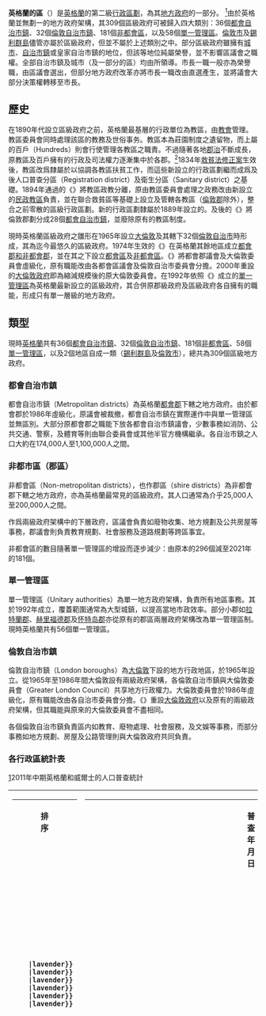 {{英格兰行政区}}
{{Infobox subdivision type
|name=區
|population_range=2,300至1.1百萬
|status1={{le|皇家自治市鎮|Royal borough}}
|status=[[英國城市地位|城市]]
|type3=自成一類（2個）
|type2=[[倫敦自治市鎮|倫敦自治市鎮]]（32個）
|type1=[[非都會區|非都會區]]（239個）<br> ∟兩級（181個）<br> ∟[[單一管理區|單一管理區]]（58個）
|type=[[都會自治市鎮|都會自治市鎮]]（36個）
|area_range=3至5,013平方公里<br />（1至1,936平方英里）
|start_date1=及1965年4月1日
|alt_name=地方政府分區
|start_date=大部分於1974年4月1日
|legislation_begin1=《{{le|1963年倫敦政府法令|London Government Act 1963}}》
|legislation_begin=《{{le|1972年地方政府法令|Local Government Act 1972}}》
|number_date=2021年4月1日
|current_number={{le|英格蘭區級政府列表|List of English districts|309個}}
|upper_unit=[[英格蘭都會郡和非都會郡|郡]]
|territory=[[英格蘭|英格蘭]]
|map=[[File:Districts_of_England_(2019).svg|255px]]
|category=行政分區
|status2=[[英國的自治市鎮|自治市鎮]]
}}
'''英格蘭的區'''（{{lang-en|Districts of England}}）是[[英格蘭|英格蘭]]的第二級[[英格蘭行政區劃|行政區劃]]，為其[[地方政府|地方政府]]的一部分。 <ref>[https://data.gov.uk/dataset/local-authority-districts-2015-to-counties-2015-eng-lookup Local Authority Districts (2015) to Counties (2015) Eng lookup] {{Webarchive|url=https://web.archive.org/web/20160916055407/https://data.gov.uk/dataset/local-authority-districts-2015-to-counties-2015-eng-lookup|date=16 September 2016}}, ONS, data.gov.uk. Retrieved 2 September 2016.</ref>由於英格蘭並無劃一的地方政府架構，其309個區級政府可被歸入四大類別：36個[[都會自治市鎮|都會自治市鎮]]、32個[[倫敦自治市鎮|倫敦自治市鎮]]、181個[[非都會區|非都會區]]，以及58個[[單一管理區|單一管理區]]。[[倫敦市|倫敦市]]及[[錫利群島|錫利群島]]儘管亦屬於區級政府，但並不屬於上述類別之中。部分區級政府雖擁有[[英國城市地位|城市]]、[[自治市鎮|自治市鎮]]或皇家自治市鎮的地位，但該等地位純屬榮譽，並不影響區議會之職權。全部自治市鎮及城市（及一部分的區）均由{{le|英格蘭的市長|Mayors in England|市長}}所領導。市長一職一般亦為榮譽職，由區議會選出，但部分地方政府改革亦將市長一職改由直選產生，並將議會大部分決策權轉移至市長。

== 歷史 ==
{{main|英格蘭行政區劃}}在1890年代設立區級政府之前，英格蘭最基層的行政單位為教區，由[[英格蘭教會|教會]]{{le|教區委員會|Vestry#Vestry committees in England and Wales}}管理。教區委員會同時處理該區的教務及世俗事务。教區本為莊園制度之遺留物，而上屬的百戶（Hundreds）則會行使管理各教區之職責。不過隨著各地[[郡治|郡治]]不斷成長，原教區及百戶擁有的行政及司法權力逐漸集中於各郡。<ref>[http://www.geog.cam.ac.uk/research/projects/occupations/hundredmapping/ Mapping the Hundreds of England and Wales in GIS] {{Wayback|url=http://www.geog.cam.ac.uk/research/projects/occupations/hundredmapping/ |date=20220512020657 }} University of Cambridge Department of Geography, published 06-06-08, accessed 12 October 2011</ref>1834年[[救貧法修正案|救貧法修正案]]生效後，教區改爲隸屬於{{le|聯合救貧區|Poor Law Union}}以協調各教區扶貧工作，而這些新設立的行政區劃繼而成爲及後人口普查分區（Registration district）及衛生分區（Sanitary district）之基礎。1894年通過的《{{le|1894年地方政府法令|Local Government Act 1894|地方政府法令}}》將教區政教分離，原由教區委員會處理之政務改由新設立的[[民政教區|民政教區]]負責，並在聯合救貧區等基礎上設立{{le|城市地區 (英格蘭)|Urban district (Great Britain and Ireland)|城市地區}}及{{le|鄉郊地區 (英格蘭)|Rural district|鄉郊地區}}管轄各教區（[[倫敦郡|倫敦郡]]除外），整合之前零散的區級行政區劃。新的行政區劃隸屬於1889年設立的{{le|行政郡|Administrative county}}。及後的《{{le|1899年倫敦政府法令|London Government Act 1899}}》將倫敦郡劃分成28個[[都会自治市镇|都會自治市鎮]]，並廢除原有的教區制度。

現時英格蘭區級政府之雛形在1965年設立[[大倫敦|大倫敦]]及其轄下32個[[倫敦自治市鎮|倫敦自治市]]時形成，其為迄今最悠久的區級政府。1974年生效的《{{le|1972年地方政府法令|Local Government Act 1972}}》在英格蘭其餘地區成立[[英格蘭都會郡和非都會郡|都會郡和非都會郡]]，並在其之下設立[[都会自治市镇|都會區]]及[[非都会区|非都會區]]。《{{le|1985年地方政府法令|Local Government Act 1985}}》將都會郡議會及大倫敦委員會虛級化，原有職能改由各都會區議會及倫敦自治市委員會分擔。2000年重設的[[大倫敦政府|大倫敦政府]]即為縮減規模後的原大倫敦委員會。在1992年依照《{{le|1992年地方政府法令|Local Government Act 1992|地方政府法令}}》成立的[[單一管理區|單一管理區]]為英格蘭最新設立的區級政府，其合併原郡級政府及區級政府各自擁有的職能，形成只有單一層級的地方政府。

== 類型 ==
現時[[英格蘭|英格蘭]]共有36個[[都會自治市鎮|都會自治市鎮]]、32個[[倫敦自治市鎮|倫敦自治市鎮]]、181個[[非都會區|非都會區]]、58個[[單一管理區|單一管理區]]，以及2個地區自成一類（[[锡利群岛|錫利群島]]及[[倫敦市|倫敦市]]），總共為309個區級地方政府。

=== 都會自治市鎮 ===
{{Main|都会自治市镇}}
都會自治市鎮（Metropolitan districts）為英格蘭[[都會郡|都會郡]]下轄之地方政府。由於都會郡於1986年虛級化，原議會被裁撤，都會自治市鎮在實際運作中與單一管理區並無區別。大部分原都會郡之職能下放各都會自治市鎮議會，少數事務如消防、公共交通、警察，及體育等則由聯合委員會或其他半官方機構繼承。各自治市鎮之人口大約在174,000人至1,100,000人之間。

=== 非都市區（郡區） ===
{{Main|非都会区}}
非都會區（Non-metropolitan districts），也作郡區（shire districts）為非都會郡下轄之地方政府，亦為英格蘭最常見的區級政府。其人口通常為介乎25,000人至200,000人之間。

作爲兩級政府架構中的下層政府，區議會負責如廢物收集、地方規劃及公共房屋等事務，郡議會則負責教育規劃、社會服務及道路規劃等跨區事宜。

非都會區的數目隨著單一管理區的增設而逐步減少：由原本的296個減至2021年的181個。

=== 單一管理區 ===
{{Main|單一管理區}}
單一管理區（Unitary authorities）為單一地方政府架構，負責所有地區事務。其於1992年成立，覆蓋範圍通常為大型城鎮，以提高當地市政效率。部分小郡如[[拉特蘭郡|拉特蘭郡]]、[[赫里福德郡|赫里福德郡]]及[[怀特岛郡|怀特岛郡]]亦從原有的郡區兩層政府架構改為單一管理區制。現時英格蘭共有56個單一管理區。

=== 倫敦自治市鎮 ===
{{Main|倫敦自治市鎮}}
倫敦自治市鎮（London boroughs）為[[大倫敦|大倫敦]]下設的地方行政地區，於1965年設立。從1965年至1986年間大倫敦設有兩級政府架構，各倫敦自治市鎮與大倫敦委員會（Greater London Council）共享地方行政權力。大倫敦委員會於1986年虛級化，原有職能改由各自治市委員會分擔。《{{le|1999年大倫敦政府法令|Greater London Authority Act 1999}}》重設[[大倫敦政府|大倫敦政府]]以及原有的兩級政府架構，但其職能與原來的大倫敦委員會不盡相同。

各個倫敦自治市鎮負責區内如教育、廢物處理、社會服務，及文娛等事務，而部分事務如地方規劃、房屋及公路管理則與大倫敦政府共同負責。

=== 各行政區統計表 ===

[http://www.ons.gov.uk/ons/rel/pop-estimate/population-estimates-for-england-and-wales/mid-2011--2011-census-based-/rft---mid-2011--census-based--population-estimates-for-england-and-wales.zip]{{Wayback|url=http://www.ons.gov.uk/ons/rel/pop-estimate/population-estimates-for-england-and-wales/mid-2011--2011-census-based-/rft---mid-2011--census-based--population-estimates-for-england-and-wales.zip |date=20131002054814 }}2011年中期英格蘭和威爾士的人口普查統計

{|
|-
|style="vertical-align:top;"|
{|class="wikitable sortable" style="font-size:90%;"
!排<br/>序<br/>
	{{citypoprank|0}}
	{{citypoprank|1}}
	{{citypoprank|2}}
	{{citypoprank|3}}
	{{citypoprank|4}}
	{{citypoprank|5}}
	{{citypoprank|6}}
	{{citypoprank|7}}
	{{citypoprank|8}}
	{{citypoprank|9}}
	{{citypoprank|10}}
	{{citypoprank|11}}
	{{citypoprank|12}}
	{{citypoprank|13}}
	{{citypoprank|14}}
	{{citypoprank|15}}
	{{citypoprank/inside|{{#expr:321}}|lavender}}
	{{citypoprank/inside|{{#expr:322}}|lavender}}
	{{citypoprank/inside|{{#expr:323}}|lavender}}
	{{citypoprank/inside|{{#expr:324}}|lavender}}
	{{citypoprank/inside|{{#expr:325}}|lavender}}
	{{citypoprank/inside|{{#expr:326}}|lavender}}
|}
|style="vertical-align:top;"|
{|class="wikitable sortable" style="font-size:90%;"
!行政區名!!地名原文!![[英格蘭的名譽郡|所屬名譽郡]]!!人口<br/>([[2011年英國人口普查|2011年]])!!面積<br/><small>（km²）</small>!!人口密度<br/><small>（人/km²）</small>!!普查年月日
	{{citypop|[[達靈頓區|達靈頓區]]|Darlington|[[達勒姆郡|達勒姆郡]]|105564|197.48|535|2011-03-27}}
	{{citypop|達勒姆區|County Durham|達勒姆郡|513242|2226.06|231|2011-03-27}}
	{{citypop|哈特爾浦區|Hartlepool|達勒姆郡|92028|93.86|980|2011-03-27}}
	{{citypop|米德爾斯伯勒區|Middlesbrough|[[北約克郡|北約克郡]]|138412|53.87|2569|2011-03-27}}
	{{citypop|諾森伯蘭區|Northumberland|[[諾森伯蘭郡|諾森伯蘭郡]]|316028|5013.02|63|2011-03-27}}
	{{citypop|[[雷德卡-克利夫蘭|雷德卡-克利夫蘭]]區|Redcar & Cleveland|北約克郡|135177|244.90|552|2011-03-27}}
	{{citypop|[[蒂斯河畔斯托克頓|蒂斯河畔斯托克頓]]區|Stockton-on-Tees|達勒姆郡|191610|203.93|940|2011-03-27}}
	{{citypop|蓋茨黑德區|Gateshead|[[泰恩-威爾郡|泰恩-威爾郡]]|200214|142.35|1406|2011-03-27}}
	{{citypop|[[泰恩河畔紐卡素|泰恩河畔紐卡素]]市|Newcastle upon Tyne|泰恩-威爾郡|280177|113.44|2470|2011-03-27}}
	{{citypop|北泰恩-威爾區|North Tyneside|泰恩-威爾郡|200801|82.39|2437|2011-03-27}}
	{{citypop|南泰恩-威爾區|South Tyneside|泰恩-威爾郡|148127|64.41|2300|2011-03-27}}
	{{citypop|[[桑德蘭市|桑德蘭市]]|Sunderland|泰恩-威爾郡|275506|137.46|2004|2011-03-27}}
	{{citypop|布力般-達溫區|Blackburn with Darwen|[[蘭開郡|蘭開郡]]|147489|137.01|1076|2011-03-27}}
	{{citypop|[[黑池|黑池]]區|Blackpool|蘭開郡|142065|34.88|4073|2011-03-27}}
	{{citypop|東柴區|Cheshire East|[[柴郡|柴郡]]|370127|1166.38|317|2011-03-27}}
	{{citypop|柴郡西-切斯特區|Cheshire West & Chester|柴郡|329608|916.66|360|2011-03-27}}
	{{citypop|霍爾頓區|Halton|柴郡|125746|79.10|1590|2011-03-27}}
	{{citypop|[[沃靈頓|沃靈頓]]區|Warrington|柴郡|202228|180.65|1119|2011-03-27}}
	{{citypop|阿勒代爾區|Allerdale|[[坎布里亞郡|坎布里亞郡]]|96422|1241.58|78|2011-03-27}}
	{{citypop|[[巴羅因弗內斯|巴羅因弗內斯]]區|Barrow-in-Furness|坎布里亞郡|69087|77.96|886|2011-03-27}}
	{{citypop|[[卡萊爾市|卡萊爾市]]|Carlisle|坎布里亞郡|107524|1039.30|103|2011-03-27}}
	{{citypop|科普蘭區|Copeland|坎布里亞郡|70603|731.74|96|2011-03-27}}
	{{citypop|[[伊登|伊登]]區|Eden|坎布里亞郡|52564|2142.36|25|2011-03-27}}
	{{citypop|南萊克蘭區|South Lakeland|坎布里亞郡|103658|1533.62|68|2011-03-27}}
	{{citypop|[[博爾頓|博爾頓]]區|Bolton|[[大曼徹斯特郡|大曼徹斯特郡]]|276786|139.80|1980|2011-03-27}}
	{{citypop|[[貝里|貝里]]區|Bury|大曼徹斯特郡|185060|99.48|1860|2011-03-27}}
	{{citypop|[[曼徹斯特|曼徹斯特]]市|Manchester|大曼徹斯特郡|503127|115.64|4351|2011-03-27}}
	{{citypop|[[奧爾德姆|奧爾德姆]]區|Oldham|大曼徹斯特郡|224897|142.36|1580|2011-03-27}}
	{{citypop|[[羅奇代爾|羅奇代爾]]區|Rochdale|大曼徹斯特郡|211699|158.08|1339|2011-03-27}}
	{{citypop|[[索爾福德市|索爾福德市]]|Salford|大曼徹斯特郡|233933|97.19|2407|2011-03-27}}
	{{citypop|[[斯托克波特|斯托克波特]]區|Stockport|大曼徹斯特郡|283275|126.06|2247|2011-03-27}}
	{{citypop|[[泰姆賽德|泰姆賽德]]區|Tameside|大曼徹斯特郡|219324|103.17|2126|2011-03-27}}
	{{citypop|[[特拉福德|特拉福德]]區|Trafford|大曼徹斯特郡|226578|106.04|2137|2011-03-27}}
	{{citypop|[[威根|威根]]區|Wigan|大曼徹斯特郡|317849|188.19|1689|2011-03-27}}
	{{citypop|伯恩利區|Burnley|蘭開郡|87059|110.70|786|2011-03-27}}
	{{citypop|[[喬利區|喬利區]]|Chorley|蘭開郡|107155|202.80|528|2011-03-27}}
	{{citypop|法爾德區|Fylde|蘭開郡|75757|165.69|457|2011-03-27}}
	{{citypop|欣德本區|Hyndburn|蘭開郡|80734|72.99|1106|2011-03-27}}
	{{citypop|[[蘭卡斯特市|蘭卡斯特市]]|Lancaster|蘭開郡|138375|575.86|240|2011-03-27}}
	{{citypop|彭德爾區|Pendle|蘭開郡|89452|169.36|528|2011-03-27}}
	{{citypop|[[普雷斯頓|普雷斯頓]]市|Preston|蘭開郡|140202|142.29|985|2011-03-27}}
	{{citypop|里布爾河谷區|Ribble Valley|蘭開郡|57132|583.16|98|2011-03-27}}
	{{citypop|羅森代爾區|Rossendale|蘭開郡|67982|138.05|492|2011-03-27}}
	{{citypop|南里布爾區|South Ribble|蘭開郡|109057|112.96|965|2011-03-27}}
	{{citypop|西蘭開夏區|West Lancashire|蘭開郡|110685|346.79|319|2011-03-27}}
	{{citypop|懷爾區|Wyre|蘭開郡|107749|282.55|381|2011-03-27}}
	{{citypop|[[諾斯利都市自治市|諾斯利]]區|Knowsley|[[默西塞德郡|默西塞德郡]]|145893|86.47|1687|2011-03-27}}
	{{citypop|[[利物浦市|利物浦市]]|Liverpool|默西塞德郡|466415|111.84|4170|2011-03-27}}
	{{citypop|[[塞夫頓都會自治市|塞夫頓]]區|Sefton|默西塞德郡|273790|153.14|1788|2011-03-27}}
	{{citypop|[[聖海倫斯都會自治市|聖海倫]]區|St. Helens|默西塞德郡|175308|136.38|1285|2011-03-27}}
	{{citypop|[[威勒爾都會自治市|威勒爾]]區|Wirral|默西塞德郡|319783|157.05|2036|2011-03-27}}
	{{citypop|東約克區|East Riding of Yorkshire|[[東約克郡|東約克郡]]|334179|2407.68|139|2011-03-27}}
	{{citypop|[[赫爾河畔京士頓|赫爾河畔京士頓]]市|Kingston upon Hull|東約克郡|256406|71.45|3589|2011-03-27}}
	{{citypop|[[東北林肯郡|東北林肯郡]]區|North East Lincolnshire|[[林肯郡|林肯郡]]|159616|191.84|832|2011-03-27}}
	{{citypop|[[北林肯郡|北林肯郡]]區|North Lincolnshire|林肯郡|167446|846.31|198|2011-03-27}}
	{{citypop|[[約克市|約克市]]|York|北約克郡|198051|271.94|728|2011-03-27}}
	{{citypop|克雷文區|Craven|北約克郡|55409|1177.39|47|2011-03-27}}
	{{citypop|漢布爾頓區|Hambleton|北約克郡|89140|1311.17|68|2011-03-27}}
	{{citypop|[[哈羅蓋特區|哈羅蓋特區]]|Harrogate|北約克郡|157869|1307.94|121|2011-03-27}}
	{{citypop|里士滿夏區|Richmondshire|北約克郡|51965|1318.67|39|2011-03-27}}
	{{citypop|賴代爾區|Ryedale|北約克郡|51751|1506.59|34|2011-03-27}}
	{{citypop|斯卡伯勒區|Scarborough|北約克郡|108793|816.54|133|2011-03-27}}
	{{citypop|塞爾比區|Selby|北約克郡|83449|599.31|139|2011-03-27}}
	{{citypop|[[巴恩斯利|巴恩斯利]]區|Barnsley|[[南約克郡|南約克郡]]|231221|329.05|703|2011-03-27}}
	{{citypop|唐克斯特區|Doncaster|南約克郡|302402|567.99|532|2011-03-27}}
	{{citypop|羅瑟漢姆區|Rotherham|南約克郡|257280|286.54|898|2011-03-27}}
	{{citypop|[[謝菲爾德|謝菲爾德]]市|Sheffield|南約克郡|552698|367.95|1502|2011-03-27}}
	{{citypop|[[布拉德福德市|布拉德福德市]]|Bradford|[[西約克郡|西約克郡]]|522452|366.42|1426|2011-03-27}}
	{{citypop|科爾德河谷區|Calderdale|西約克郡|203826|363.92|560|2011-03-27}}
	{{citypop|柯克利斯區|Kirklees|西約克郡|422458|408.60|1034|2011-03-27}}
	{{citypop|[[利兹|利兹]]市|Leeds|西約克郡|751485|551.72|1362|2011-03-27}}
	{{citypop|[[韋克菲爾德市|韋克菲爾德市]]|Wakefield|西約克郡|325837|338.61|962|2011-03-27}}
	{{citypop|[[德比|德比]]市|Derby|[[德比郡|德比郡]]|248752|78.03|3188|2011-03-27}}
	{{citypop|[[萊斯特|萊斯特]]市|Leicester|[[萊斯特郡|萊斯特郡]]|329839|73.31|4499|2011-03-27}}
	{{citypop|[[諾丁漢|諾丁漢]]市|Nottingham|[[諾丁漢郡|諾丁漢郡]]|305680|74.61|4097|2011-03-27}}
	{{citypop|拉特蘭區|Rutland|[[拉特蘭郡|拉特蘭郡]]|37369|381.52|98|2011-03-27}}
	{{citypop|安伯谷區|Amber Valley|德比郡|122309|265.38|461|2011-03-27}}
	{{citypop|[[博爾索弗區|博爾索弗區]]|Bolsover|德比郡|75866|160.33|473|2011-03-27}}
	{{citypop|[[切斯特菲爾德|切斯特菲爾德]]區|Chesterfield|德比郡|103788|66.04|1572|2011-03-27}}
	{{citypop|德比郡河谷區|Derbyshire Dales|德比郡|71116|792.45|90|2011-03-27}}
	{{citypop|埃里沃什區|Erewash|德比郡|112081|109.63|1022|2011-03-27}}
	{{citypop|海皮克區|High Peak|德比郡|90892|539.15|169|2011-03-27}}
	{{citypop|東北德比郡區|North East Derbyshire|德比郡|99023|275.60|359|2011-03-27}}
	{{citypop|南德比郡區|South Derbyshire|德比郡|94611|338.12|280|2011-03-27}}
	{{citypop|布萊比區|Blaby|萊斯特郡|93915|130.47|720|2011-03-27}}
	{{citypop|查恩伍德區|Charnwood|萊斯特郡|166100|279.06|595|2011-03-27}}
	{{citypop|哈伯勒區|Harborough|萊斯特郡|85382|591.78|144|2011-03-27}}
	{{citypop|欣克利-博斯沃思區|Hinckley & Bosworth|萊斯特郡|105078|297.35|353|2011-03-27}}
	{{citypop|梅爾頓區|Melton|萊斯特郡|50376|481.38|105|2011-03-27}}
	{{citypop|西北萊斯特郡區|North West Leicestershire|萊斯特郡|93468|279.33|335|2011-03-27}}
	{{citypop|奧德比-威格斯頓區|Oadby and Wigston|萊斯特郡|56170|23.52|2388|2011-03-27}}
	{{citypop|波士頓區|Boston|林肯郡|64637|361.54|179|2011-03-27}}
	{{citypop|東林齊區|East Lindsey|林肯郡|136401|1760.26|77|2011-03-27}}
	{{citypop|[[林肯_(林肯郡)|林肯市]]|Lincoln|林肯郡|93541|35.69|2621|2011-03-27}}
	{{citypop|北凱斯蒂文區|North Kesteven|林肯郡|107766|922.44|117|2011-03-27}}
	{{citypop|南霍蘭區|South Holland|林肯郡|88270|742.38|119|2011-03-27}}
	{{citypop|南凱斯蒂文區|South Kesteven|林肯郡|133788|942.59|142|2011-03-27}}
	{{citypop|西林齊區|West Lindsey|林肯郡|89250|1155.72|77|2011-03-27}}
	{{citypop|[[科比區|科比區]]|Corby|[[北安普敦郡|北安普敦郡]]|61255|80.28|763|2011-03-27}}
	{{citypop|達文特里區|Daventry|北安普敦郡|77843|662.59|117|2011-03-27}}
	{{citypop|北安普敦郡東區|East Northamptonshire|北安普敦郡|86765|509.79|170|2011-03-27}}
	{{citypop|凱特林區|Kettering|北安普敦郡|93475|233.49|400|2011-03-27}}
	{{citypop|[[北安普敦|北安普敦]]區|Northampton|北安普敦郡|212069|80.76|2626|2011-03-27}}
	{{citypop|[[北安普敦郡南區|北安普敦郡南區]]|South Northamptonshire|北安普敦郡|85189|634.02|134|2011-03-27}}
	{{citypop|韋靈伯勒區|Wellingborough|北安普敦郡|75356|163.04|462|2011-03-27}}
	{{citypop|阿什菲爾德區|Ashfield|諾丁漢郡|119497|109.56|1091|2011-03-27}}
	{{citypop|巴西特勞區|Bassetlaw|諾丁漢郡|112863|637.87|177|2011-03-27}}
	{{citypop|布羅克斯托區|Broxtowe|諾丁漢郡|109487|80.10|1367|2011-03-27}}
	{{citypop|蓋德靈區|Gedling|諾丁漢郡|113543|119.98|946|2011-03-27}}
	{{citypop|曼斯菲爾德區|Mansfield|諾丁漢郡|104466|76.72|1362|2011-03-27}}
	{{citypop|紐瓦克-舍伍德區|Newark & Sherwood|諾丁漢郡|114817|651.32|176|2011-03-27}}
	{{citypop|[[拉什克利夫|拉什克利夫]]區|Rushcliffe|諾丁漢郡|111129|409.24|272|2011-03-27}}
	{{citypop|赫里福德區|Herefordshire|[[赫里福德郡|赫里福德郡]]|183,477|2179.73|84|2011-03-27}}
	{{citypop|什羅普區|Shropshire|[[什羅普郡|什羅普郡]]|306129|3197.30|96|2011-03-27}}
	{{citypop|[[特倫特河畔斯托克|特倫特河畔斯托克]]市|Stoke-on-Trent|[[斯塔福德郡|斯塔福德郡]]|249008|93.45|2665|2011-03-27}}
	{{citypop|[[特爾福德-雷金|特爾福德-雷金]]區|Telford & Wrekin|什羅普郡|166641|290.31|574|2011-03-27}}
	{{citypop|坎諾克蔡斯區|Cannock Chase|斯塔福德郡|97462|78.88|1236|2011-03-27}}
	{{citypop|斯塔福德郡東區|East Staffordshire|斯塔福德郡|113583|386.96|294|2011-03-27}}
	{{citypop|利奇菲爾德區|Lichfield|斯塔福德郡|100654|331.30|304|2011-03-27}}
	{{citypop|紐卡素安德萊姆區|Newcastle-under-Lyme|斯塔福德郡|123871|210.96|587|2011-03-27}}
	{{citypop|斯塔福德郡南區|South Staffordshire|斯塔福德郡|108131|407.32|265|2011-03-27}}
	{{citypop|斯塔福德區|Stafford|斯塔福德郡|130869|598.17|219|2011-03-27}}
	{{citypop|斯塔福德郡高沼區|Staffordshire Moorlands|斯塔福德郡|97106|575.85|169|2011-03-27}}
	{{citypop|[[塔姆沃思|塔姆沃思]]區|Tamworth|斯塔福德郡|76813|30.85|2490|2011-03-27}}
	{{citypop|華威郡北區|North Warwickshire|[[華威郡|華威郡]]|62014|284.27|218|2011-03-27}}
	{{citypop|紐尼頓-貝德沃思區|Nuneaton & Bedworth|華威郡|125252|78.95|1586|2011-03-27}}
	{{citypop|拉格比區|Rugby|華威郡|100075|351.11|285|2011-03-27}}
	{{citypop|埃文河畔斯特拉特福區|Stratford-on-Avon|華威郡|120485|977.87|123|2011-03-27}}
	{{citypop|華威區|Warwick|華威郡|137648|282.88|487|2011-03-27}}
	{{citypop|[[伯明翰|伯明翰]]市|Birmingham|[[西密德蘭郡|西密德蘭郡]]|1073045|267.79|4007|2011-03-27}}
	{{citypop|[[考文垂|考文垂]]市|Coventry|西密德蘭郡|316960|98.64|3213|2011-03-27}}
	{{citypop|[[達德利|達德利]]區|Dudley|西密德蘭郡|312925|97.96|3194|2011-03-27}}
	{{citypop|桑德韋爾區|Sandwell|西密德蘭郡|308063|85.57|3600|2011-03-27}}
	{{citypop|[[索利哈爾|索利哈爾]]區|Solihull|西密德蘭郡|206674|178.29|1159|2011-03-27}}
	{{citypop|[[沃爾索爾|沃爾索爾]]區|Walsall|西密德蘭郡|269323|103.95|2591|2011-03-27}}
	{{citypop|[[伍爾弗漢普頓|伍爾弗漢普頓]]市|Wolverhampton|西密德蘭郡|249470|69.44|3593|2011-03-27}}
	{{citypop|布羅姆斯格羅夫區|Bromsgrove|[[伍斯特郡|伍斯特郡]]|93637|216.97|432|2011-03-27}}
	{{citypop|莫爾文希爾斯區|Malvern Hills|伍斯特郡|74631|577.07|129|2011-03-27}}
	{{citypop|[[雷迪奇|雷迪奇]]區|Redditch|伍斯特郡|84214|54.25|1552|2011-03-27}}
	{{citypop|[[伍斯特|伍斯特]]市|Worcester|伍斯特郡|98768|33.28|2968|2011-03-27}}
	{{citypop|[[威奇文|威奇文]]區|Wychavon|伍斯特郡|116944|663.54|176|2011-03-27}}
	{{citypop|懷爾森林區|Wyre Forest|伍斯特郡|97975|195.41|501|2011-03-27}}
	{{citypop|[[貝德福德區|貝德福德區]]|Bedford|[[貝德福德郡|貝德福德郡]]|157479|476.41|331|2011-03-27}}
	{{citypop|中央貝德福德郡區|Central Bedfordshire|貝德福德郡|254381|715.66|355|2011-03-27}}
	{{citypop|[[盧頓|盧頓]]區|Luton|貝德福德郡|203201|43.35|4687|2011-03-27}}
	{{citypop|[[彼得伯勒|彼得伯勒]]市|Peterborough|[[劍橋郡|劍橋郡]]|183631|343.38|535|2011-03-27}}
	{{citypop|[[濱海紹森德|濱海紹森德]]區|Southend-on-Sea|[[埃塞克斯郡|埃塞克斯郡]]|173658|41.76|4158|2011-03-27}}
	{{citypop|[[瑟羅克|瑟羅克]]區|Thurrock|埃塞克斯郡|157705|163.38|965|2011-03-27}}
	{{citypop|[[劍橋|劍橋]]市|Cambridge|劍橋郡|123867|40.70|3043|2011-03-27}}
	{{citypop|[[東劍橋郡|東劍橋郡]]區|East Cambridgeshire|劍橋郡|83818|651.28|129|2011-03-27}}
	{{citypop|[[芬蘭區|芬蘭區]]|Fenland|劍橋郡|95262|546.45|174|2011-03-27}}
	{{citypop|[[亨廷登郡|亨廷登郡]]區|Huntingdonshire|劍橋郡|169508|906.18|187|2011-03-27}}
	{{citypop|[[南劍橋郡|南劍橋郡]]區|South Cambridgeshire|劍橋郡|148755|901.63|165|2011-03-27}}
	{{citypop|巴西爾登區|Basildon|埃塞克斯郡|174497|110.02|1586|2011-03-27}}
	{{citypop|布倫特里區|Braintree|埃塞克斯郡|147084|611.71|240|2011-03-27}}
	{{citypop|布倫特伍德區|Brentwood|埃塞克斯郡|73601|153.12|481|2011-03-27}}
	{{citypop|卡斯爾波恩特區|Castle Point|埃塞克斯郡|88011|45.07|1953|2011-03-27}}
	{{citypop|[[切爾姆斯福德區|切爾姆斯福德區]]|Chelmsford|埃塞克斯郡|168310|338.78|497|2011-03-27}}
	{{citypop|[[科爾切斯特|科爾切斯特]]區|Colchester|埃塞克斯郡|173074|329.08|526|2011-03-27}}
	{{citypop|埃平森林區|Epping Forest|埃塞克斯郡|124659|338.99|368|2011-03-27}}
	{{citypop|[[哈洛|哈洛]]區|Harlow|埃塞克斯郡|81944|30.54|2683|2011-03-27}}
	{{citypop|莫爾登區|Maldon|埃塞克斯郡|61629|358.77|172|2011-03-27}}
	{{citypop|羅奇福德區|Rochford|埃塞克斯郡|83287|169.50|491|2011-03-27}}
	{{citypop|騰德靈區|Tendring|埃塞克斯郡|138048|337.64|409|2011-03-27}}
	{{citypop|阿特爾斯福德區|Uttlesford|埃塞克斯郡|79443|641.18|124|2011-03-27}}
	{{citypop|布羅克斯本區|Broxbourne|[[赫特福德郡|赫特福德郡]]|93609|51.44|1820|2011-03-27}}
	{{citypop|代科勒姆區|Dacorum|赫特福德郡|144847|212.48|682|2011-03-27}}
	{{citypop|赫特福德郡東區|East Hertfordshire|赫特福德郡|137687|475.69|289|2011-03-27}}
	{{citypop|赫茨米爾區|Hertsmere|赫特福德郡|100031|101.16|989|2011-03-27}}
	{{citypop|赫特福德郡北區|North Hertfordshire|赫特福德郡|127114|375.38|339|2011-03-27}}
	{{citypop|[[聖奧爾本斯市|聖奧爾本斯市]]|St Albans|赫特福德郡|140664|161.18|873|2011-03-27}}
	{{citypop|斯蒂文尼奇區|Stevenage|赫特福德郡|83957|25.96|3234|2011-03-27}}
	{{citypop|[[三河區|三河區]]|Three Rivers|赫特福德郡|87317|88.81|983|2011-03-27}}
	{{citypop|[[沃特福德_(赫特福德郡)|沃特福德區]]|Watford|赫特福德郡|90301|21.42|4216|2011-03-27}}
	{{citypop|韋林哈特菲爾德區|Welwyn Hatfield|赫特福德郡|110535|129.55|853|2011-03-27}}
	{{citypop|布羅克蘭區|Breckland|[[諾福克郡|諾福克郡]]|130491|1305.12|100|2011-03-27}}
	{{citypop|布羅德蘭區|Broadland|諾福克郡|124646|552.40|226|2011-03-27}}
	{{citypop|大雅茅斯區|Great Yarmouth|諾福克郡|97277|174.19|558|2011-03-27}}
	{{citypop|金斯林-西諾福克區|King's Lynn & West Norfolk|諾福克郡|147451|1428.79|103|2011-03-27}}
	{{citypop|[[北諾福克區|北諾福克區]]|North Norfolk|諾福克郡|101499|963.33|105|2011-03-27}}
	{{citypop|[[諾里奇|諾里奇]]市|Norwich|諾福克郡|132512|39.03|3395|2011-03-27}}
	{{citypop|[[南諾福克區|南諾福克區]]|South Norfolk|諾福克郡|124012|907.71|137|2011-03-27}}
	{{citypop|巴伯區|Babergh|[[薩福克郡|薩福克郡]]|87740|593.78|148|2011-03-27}}
	{{citypop|福里斯特希思區|Forest Heath|薩福克郡|59748|377.71|158|2011-03-27}}
	{{citypop|[[伊普斯維奇|伊普斯維奇]]區|Ipswich|薩福克郡|133384|39.41|3385|2011-03-27}}
	{{citypop|中薩福克區|Mid Suffolk|薩福克郡|96731|871.07|111|2011-03-27}}
	{{citypop|聖埃德蒙茲伯里區|St Edmundsbury|薩福克郡|111008|656.96|169|2011-03-27}}
	{{citypop|濱海薩福克區|Suffolk Coastal|薩福克郡|124298|891.56|139|2011-03-27}}
	{{citypop|韋弗尼區|Waveney|薩福克郡|115254|369.68|312|2011-03-27}}
	{{citypop|[[卡姆登|卡姆登]]區|Camden|[[大倫敦|大倫敦]]|220338|21.80|10107|2011-03-27}}
	{{citypop|[[倫敦城|倫敦城]]區|City of London|倫敦城|7375|2.90|2543|2011-03-27}}
	{{citypop|[[哈克尼區|哈克尼區]]|Hackney|大倫敦|246270|19.06|12921|2011-03-27}}
	{{citypop|[[哈默史密斯-富勒姆|哈默史密斯-富勒姆]]區|Hammersmith & Fulham|大倫敦|182493|16.40|11128|2011-03-27}}
	{{citypop|[[哈林蓋區|哈林蓋區]]|Haringey|大倫敦|254926|29.59|8615|2011-03-27}}
	{{citypop|[[伊斯靈頓|伊斯靈頓]]區|Islington|大倫敦|206125|14.86|13871|2011-03-27}}
	{{citypop|[[肯辛頓-切爾西|肯辛頓-切爾西]]區|Kensington & Chelsea|大倫敦|158649|12.13|13079|2011-03-27}}
	{{citypop|[[蘭貝斯|蘭貝斯]]區|Lambeth|大倫敦|303086|26.82|11301|2011-03-27}}
	{{citypop|[[劉易舍姆區|劉易舍姆區]]|Lewisham|大倫敦|275885|35.15|7849|2011-03-27}}
	{{citypop|[[紐漢|紐漢]]區|Newham|大倫敦|307984|36.22|8503|2011-03-27}}
	{{citypop|[[南華克|南華克]]區|Southwark|大倫敦|288283|28.85|9992|2011-03-27}}
	{{citypop|[[陶爾哈姆萊茨|陶爾哈姆萊茨]]區|Tower Hamlets|大倫敦|254096|19.77|12853|2011-03-27}}
	{{citypop|[[旺茲沃思|旺茲沃思]]區|Wandsworth|大倫敦|306995|34.26|8961|2011-03-27}}
	{{citypop|[[西敏市|西敏市]]|Westminster|大倫敦|219396|21.48|10214|2011-03-27}}
	{{citypop|[[巴金-達格納姆|巴金-達格納姆]]區|Barking & Dagenham|大倫敦|185911|36.09|5151|2011-03-27}}
	{{citypop|[[巴尼特|巴尼特]]區|Barnet|大倫敦|356386|86.74|4109|2011-03-27}}
	{{citypop|[[貝克斯利區|貝克斯利區]]|Bexley|大倫敦|231997|60.56|3831|2011-03-27}}
	{{citypop|[[布倫特區|布倫特區]]|Brent|大倫敦|311215|43.24|7197|2011-03-27}}
	{{citypop|[[布羅姆利|布羅姆利]]區|Bromley|大倫敦|309392|150.15|2061|2011-03-27}}
	{{citypop|[[克羅伊登|克羅伊登]]區|Croydon|大倫敦|363378|86.52|4200|2011-03-27}}
	{{citypop|[[伊靈|伊靈]]區|Ealing|大倫敦|338449|55.52|6096|2011-03-27}}
	{{citypop|[[恩菲爾德|恩菲爾德]]區|Enfield|大倫敦|312466|80.83|3866|2011-03-27}}
	{{citypop|[[格林威治|格林威治]]區|Greenwich|大倫敦|254557|47.34|5377|2011-03-27}}
	{{citypop|[[哈羅|哈羅]]區|Harrow|大倫敦|239056|50.47|4737|2011-03-27}}
	{{citypop|[[黑弗靈區|黑弗靈區]]|Havering|大倫敦|237232|112.36|2111|2011-03-27}}
	{{citypop|[[希靈登|希靈登]]區|Hillingdon|大倫敦|273936|115.70|2368|2011-03-27}}
	{{citypop|[[豪恩斯洛|豪恩斯洛]]區|Hounslow|大倫敦|253957|55.99|4536|2011-03-27}}
	{{citypop|[[泰晤士河畔京士頓區|京斯頓區]]|Kingston upon Thames|大倫敦|160060|37.25|4297|2011-03-27}}
	{{citypop|[[默頓區|默頓區]]|Merton|大倫敦|199693|37.61|5310|2011-03-27}}
	{{citypop|[[雷德布里奇|雷德布里奇]]區|Redbridge|大倫敦|278970|56.41|4945|2011-03-27}}
	{{citypop|[[泰晤士河畔列治文區|列治文區]]|Richmond upon Thames|大倫敦|186990|57.42|3257|2011-03-27}}
	{{citypop|[[薩頓|薩頓]]區|Sutton|大倫敦|190146|43.85|4336|2011-03-27}}
	{{citypop|[[沃爾瑟姆福里斯特|沃爾瑟姆福里斯特]]區|Waltham Forest|大倫敦|258249|38.81|6654|2011-03-27}}
	{{citypop|[[布拉克內爾森林|布拉克內爾森林]]區|Bracknell Forest|[[伯克郡|伯克郡]]|113205|109.39|1035|2011-03-27}}
	{{citypop|[[布萊頓-霍夫|布萊頓-霍夫]]市|Brighton & Hove|[[東薩塞克斯郡|東薩塞克斯郡]]|273369|82.67|3307|2011-03-27}}
	{{citypop|懷特島區|Isle of Wight|[[懷特島郡|懷特島郡]]|138265|380.16|364|2011-03-27}}
	{{citypop|[[梅德韋|梅德韋]]區|Medway|[[肯特郡|肯特郡]]|263925|192.03|1374|2011-03-27}}
	{{citypop|[[米爾頓凱恩斯區|米爾頓凱恩斯區]]|Milton Keynes|[[白金漢郡|白金漢郡]]|248821|308.63|806|2011-03-27}}
	{{citypop|[[朴茨茅斯|朴茨茅斯]]市|Portsmouth|[[漢普郡|漢普郡]]|205056|40.41|5074|2011-03-27}}
	{{citypop|[[雷丁|雷丁]]區|Reading|伯克郡|155698|40.40|3854|2011-03-27}}
	{{citypop|[[斯勞|斯勞]]區|Slough|伯克郡|140205|32.54|4309|2011-03-27}}
	{{citypop|[[南安普敦|南安普敦]]市|Southampton|漢普郡|236882|49.89|4748|2011-03-27}}
	{{citypop|[[西伯克郡|西伯克郡]]區|West Berkshire|伯克郡|153822|704.17|218|2011-03-27}}
	{{citypop|[[温莎-梅登黑德|温莎-梅登黑德]]區|Windsor & Maidenhead|伯克郡|144560|196.51|736|2011-03-27}}
	{{citypop|[[沃金厄姆區|沃金厄姆區]]|Wokingham|伯克郡|154380|178.98|863|2011-03-27}}
	{{citypop|[[艾爾斯伯里韋爾|艾爾斯伯里韋爾]]區|Aylesbury Vale|白金漢郡|174137|902.75|193|2011-03-27}}
	{{citypop|[[奇爾特恩區|奇爾特恩區]]|Chiltern|白金漢郡|92635|196.35|472|2011-03-27}}
	{{citypop|[[南巴克斯|南巴克斯]]區|South Bucks|白金漢郡|66867|141.28|473|2011-03-27}}
	{{citypop|[[威科姆區|威科姆區]]|Wycombe|白金漢郡|171644|324.57|535|2011-03-27}}
	{{citypop|[[伊斯特本|伊斯特本]]區|Eastbourne|東薩塞克斯郡|99412|44.16|2251|2011-03-27}}
	{{citypop|[[黑斯廷斯|黑斯廷斯]]區|Hastings|東薩塞克斯郡|90254|29.72|3037|2011-03-27}}
	{{citypop|[[劉易斯區|劉易斯區]]|Lewes|東薩塞克斯郡|97502|292.07|334|2011-03-27}}
	{{citypop|羅瑟區|Rother|東薩塞克斯郡|90588|509.43|178|2011-03-27}}
	{{citypop|威爾登區|Wealden|東薩塞克斯郡|148915|833.17|179|2011-03-27}}
	{{citypop|貝辛斯托克-迪恩區|Basingstoke & Deane|漢普郡|167799|633.81|265|2011-03-27}}
	{{citypop|漢普郡東區|East Hampshire|漢普郡|115608|514.44|225|2011-03-27}}
	{{citypop|伊斯特利區|Eastleigh|漢普郡|125199|79.78|1569|2011-03-27}}
	{{citypop|費勒姆區|Fareham|漢普郡|111581|74.23|1503|2011-03-27}}
	{{citypop|[[戈斯波特|戈斯波特]]區|Gosport|漢普郡|82622|25.32|3263|2011-03-27}}
	{{citypop|[[哈特|哈特]]區|Hart|漢普郡|91033|215.27|423|2011-03-27}}
	{{citypop|[[哈文特區|哈文特區]]|Havant|漢普郡|120684|55.37|2180|2011-03-27}}
	{{citypop|[[新福里斯特區|新福里斯特區]]|New Forest|漢普郡|176462|753.13|234|2011-03-27}}
	{{citypop|拉什穆爾區|Rushmoor|漢普郡|93807|39.04|2403|2011-03-27}}
	{{citypop|泰斯特河谷區|Test Valley|漢普郡|116398|627.58|185|2011-03-27}}
	{{citypop|[[溫切斯特市|溫切斯特市]]|Winchester|漢普郡|116595|660.97|176|2011-03-27}}
	{{citypop|阿什福德區|Ashford|肯特郡|117956|580.62|203|2011-03-27}}
	{{citypop|[[坎特伯雷市|坎特伯雷市]]|Canterbury|肯特郡|151145|308.85|489|2011-03-27}}
	{{citypop|[[達特福德區|達特福德區]]|Dartford|肯特郡|97365|72.77|1338|2011-03-27}}
	{{citypop|[[多佛爾區|多佛爾區]]|Dover|肯特郡|111674|314.85|355|2011-03-27}}
	{{citypop|格雷夫舍姆區|Gravesham|肯特郡|101720|99.02|1027|2011-03-27}}
	{{citypop|[[梅德斯通區|梅德斯通區]]|Maidstone|肯特郡|155143|393.33|394|2011-03-27}}
	{{citypop|[[七橡樹|七橡樹]]區|Sevenoaks|肯特郡|114893|369.20|311|2011-03-27}}
	{{citypop|謝普韋區|Folkestone & Hythe|肯特郡|107969|356.70|303|2011-03-27}}
	{{citypop|斯韋爾區|Swale|肯特郡|135835|373.39|364|2011-03-27}}
	{{citypop|薩尼特區|Thanet|肯特郡|134186|103.34|1298|2011-03-27}}
	{{citypop|湯布里奇-莫靈區|Tonbridge & Malling|肯特郡|120805|240.14|503|2011-03-27}}
	{{citypop|[[坦布里奇韋爾斯區|坦布里奇韋爾斯區]]|Tunbridge Wells|肯特郡|115049|331.33|347|2011-03-27}}
	{{citypop|[[查爾維區|查爾維區]]|Cherwell|[[牛津郡|牛津郡]]|141868|588.77|241|2011-03-27}}
	{{citypop|[[牛津|牛津]]市|Oxford|牛津郡|151906|45.60|3331|2011-03-27}}
	{{citypop|[[南牛津郡|南牛津郡]]區|South Oxfordshire|牛津郡|134257|678.53|198|2011-03-27}}
	{{citypop|[[白馬谷|白馬谷]]區|Vale of White Horse|牛津郡|120988|577.62|209|2011-03-27}}
	{{citypop|[[西牛津郡|西牛津郡]]區|West Oxfordshire|牛津郡|104779|714.40|147|2011-03-27}}
	{{citypop|埃爾姆布里奇區|Elmbridge|[[薩里郡|薩里郡]]|130875|95.06|1377|2011-03-27}}
	{{citypop|埃普瑟姆-尤厄爾區|Epsom & Ewell|薩里郡|75102|34.07|2204|2011-03-27}}
	{{citypop|吉爾福德區|Guildford|薩里郡|137183|270.93|506|2011-03-27}}
	{{citypop|莫爾河谷區|Mole Valley|薩里郡|85375|258.32|331|2011-03-27}}
	{{citypop|賴蓋特-班斯特德區|Reigate & Banstead|薩里郡|137835|129.13|1067|2011-03-27}}
	{{citypop|蘭尼米德區|Runnymede|薩里郡|80510|78.04|1032|2011-03-27}}
	{{citypop|[[斯佩爾索恩|斯佩爾索恩]]區|Spelthorne|薩里郡|95598|44.88|2130|2011-03-27}}
	{{citypop|薩里希思區|Surrey Heath|薩里郡|86144|95.09|906|2011-03-27}}
	{{citypop|坦德里奇區|Tandridge|薩里郡|82998|248.19|334|2011-03-27}}
	{{citypop|韋弗利區|Waverley|薩里郡|121572|345.17|352|2011-03-27}}
	{{citypop|沃金區|Woking|薩里郡|99198|63.60|1560|2011-03-27}}
	{{citypop|[[埃德|埃德]]區|Adur|[[西薩塞克斯郡|西薩塞克斯郡]]|61182|41.81|1463|2011-03-27}}
	{{citypop|[[阿倫|阿倫]]區|Arun|西薩塞克斯郡|149518|220.71|677|2011-03-27}}
	{{citypop|奇切斯特區|Chichester|西薩塞克斯郡|113794|786.23|145|2011-03-27}}
	{{citypop|克勞利區|Crawley|西薩塞克斯郡|106597|44.97|2370|2011-03-27}}
	{{citypop|霍舍姆區|Horsham|西薩塞克斯郡|131301|530.27|248|2011-03-27}}
	{{citypop|中薩塞克斯區|Mid Sussex|西薩塞克斯郡|139860|334.02|419|2011-03-27}}
	{{citypop|[[沃辛|沃辛]]區|Worthing|西薩塞克斯郡|104640|32.48|3222|2011-03-27}}
	{{citypop|巴斯-東北薩默塞特區|Bath & North East Somerset|[[薩默塞特郡|薩默塞特郡]]|176016|345.74|509|2011-03-27}}
	{{citypop|[[伯恩茅斯|伯恩茅斯]]區|Bournemouth|[[多塞特郡|多塞特郡]]|183491|46.18|3973|2011-03-27}}
	{{citypop|[[布里斯托|布里斯托]]市|Bristol|布里斯托市|428234|109.61|3907|2011-03-27}}
	{{citypop|康瓦爾區|Cornwall|[[康瓦爾郡|康瓦爾郡]]|532273|3546.19|150|2011-03-27}}
	{{citypop|[[錫利群島|錫利群島]]區|Isles of Scilly|康瓦爾郡|2203|16.37|135|2011-03-27}}
	{{citypop|北薩默塞特區|North Somerset|薩默塞特郡|202566|373.79|542|2011-03-27}}
	{{citypop|[[普利茅斯|普利茅斯]]市|Plymouth|[[德文郡|德文郡]]|256384|79.83|3212|2011-03-27}}
	{{citypop|[[普爾|普爾]]區|Poole|多塞特郡|147645|64.75|2280|2011-03-27}}
	{{citypop|[[南格洛斯特郡|南格洛斯特郡]]區|South Gloucestershire|[[格洛斯特郡|格洛斯特郡]]|262767|496.95|529|2011-03-27}}
	{{citypop|[[斯溫登區|斯溫登區]]|Swindon|[[威爾特郡|威爾特郡]]|209156|230.10|909|2011-03-27}}
	{{citypop|[[托貝|托貝]]區|Torbay|德文郡|130959|62.87|2083|2011-03-27}}
	{{citypop|威爾特區|Wiltshire|威爾特郡|470981|3255.34|145|2011-03-27}}
	{{citypop|[[東德文區|東德文區]]|East Devon|德文郡|132457|814.35|163|2011-03-27}}
	{{citypop|[[埃克塞特|埃克塞特]]市|Exeter|德文郡|117773|47.03|2504|2011-03-27}}
	{{citypop|[[中德文區|中德文區]]|Mid Devon|德文郡|77750|912.93|85|2011-03-27}}
	{{citypop|[[北德文區|北德文區]]|North Devon|德文郡|93667|1086.05|86|2011-03-27}}
	{{citypop|南哈姆斯區|South Hams|德文郡|83140|886.50|94|2011-03-27}}
	{{citypop|廷布里奇區|Teignbridge|德文郡|124220|673.87|184|2011-03-27}}
	{{citypop|[[托里奇區|托里奇區]]|Torridge|德文郡|63839|983.85|65|2011-03-27}}
	{{citypop|[[西德文區|西德文區]]|West Devon|德文郡|53553|1159.64|46|2011-03-27}}
	{{citypop|[[克賴斯特徹奇_(多塞特郡)|基督城]]區|Christchurch|多塞特郡|47752|50.39|948|2011-03-27}}
	{{citypop|東多塞特區|East Dorset|多塞特郡|87166|354.37|246|2011-03-27}}
	{{citypop|北多塞特區|North Dorset|多塞特郡|68583|609.22|113|2011-03-27}}
	{{citypop|珀貝克區|Purbeck|多塞特郡|44973|404.42|111|2011-03-27}}
	{{citypop|西多塞特區|West Dorset|多塞特郡|99264|1081.47|92|2011-03-27}}
	{{citypop|[[韋茅斯-波特蘭|韋茅斯-波特蘭]]區|Weymouth & Portland|多塞特郡|65167|41.76|1561|2011-03-27}}
	{{citypop|[[切爾騰納姆|切爾騰納姆]]區|Cheltenham|格洛斯特郡|115732|46.61|2483|2011-03-27}}
	{{citypop|科茨沃爾德區|Cotswold|格洛斯特郡|82881|1164.52|71|2011-03-27}}
	{{citypop|迪恩森林區|Forest of Dean|格洛斯特郡|81961|526.51|156|2011-03-27}}
	{{citypop|[[格洛斯特|格洛斯特]]市|Gloucester|格洛斯特郡|121688|40.54|3002|2011-03-27}}
	{{citypop|斯特勞德區|Stroud|格洛斯特郡|112779|460.65|245|2011-03-27}}
	{{citypop|蒂克斯伯里區|Tewkesbury|格洛斯特郡|81943|414.42|535|2011-03-27}}
	{{citypop|門迪普區|Mendip|薩默塞特郡|109279|739.44|148|2011-03-27}}
	{{citypop|塞奇高沼區|Sedgemoor|薩默塞特郡|114588|564.36|203|2011-03-27}}
	{{citypop|南薩默塞特區|South Somerset|薩默塞特郡|161243|959.04|168|2011-03-27}}
	{{citypop|湯頓迪恩區|Taunton Deane|薩默塞特郡|110187|462.36|238|2011-03-27}}
	{{citypop|西薩默塞特區|West Somerset|薩默塞特郡|34675|725.35|48|2011-03-27}}
|}
|}

== 各類地方政府職能比較 ==

{| class="wikitable"
|-
! 行政類別 || 上層政府單位（郡層級） || 下層政府單位（區層級）
|-
| [[非都市郡|非都會郡]]／[[非都市區|非都市區]]|| 廢物管理、教育、圖書館、社會工作、公共運輸、戰略規劃、消費者保護 || 住房、廢物收集、理事會稅收、地方規劃、建築許可、墳場及火葬場
|-
| [[單一管理區|單一管理區]]|| colspan="2" | 住房、廢物管理、廢物收集、理事會稅收徵管、教育、圖書館、社會工作、公共運輸、地方規劃、保護消費者、特許經營、墳場及火葬場†  
|-
| [[都市郡|都市郡]]／[[都市自治市|都市區]] || colspan="2" |郡議會'''撤銷'''後，公共運輸、地方戰略規劃、區域發展、治安警務、消防等以上由[[半官方機構|聯合法人機構]]（委任分權機構）代為權限 。 住房、廢物收集、理事會稅收徵管、教育、圖書館、社會工作、保護消費者、建築許可、墳場及火葬場†
|- 
| [[大倫敦|大倫敦]]／[[倫敦市|倫敦市]]／[[倫敦自治市鎮|倫敦自治市鎮]]|| 公共運輸、戰略規劃、區域發展、治安警務、消防|| 住房、廢物收集、理事會稅收徵管、教育、圖書館、社會工作、地方規劃，消費者保護、營業許可、墳場及火葬場† 
|}

== 參見 ==

* {{Le|按人口排列的英格蘭地区列表|List of English districts by population}}
* {{Le|按面積排列的英格蘭地区列表|List of English districts by area}}
* {{Le|英国地方政府列表|List of local governments in the United Kingdom}}

== 參考來源 ==
<references group=""></references>
{{Structure of English administrative divisions}}

== 相關連結 ==

* [[英格蘭行政區劃|英格蘭行政區劃]]

[[Category:英國行政區劃類型|Category:英國行政區劃類型]]